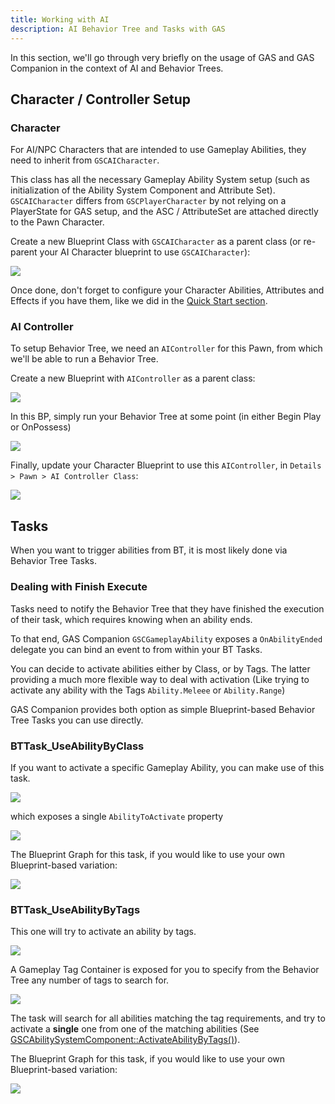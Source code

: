 ```yaml
---
title: Working with AI
description: AI Behavior Tree and Tasks with GAS
---
```


In this section, we'll go through very briefly on the usage of GAS and GAS Companion in the context of AI and Behavior Trees.

## Character / Controller Setup

### Character

For AI/NPC Characters that are intended to use Gameplay Abilities, they need to inherit from `GSCAICharacter`.

This class has all the necessary Gameplay Ability System setup (such as initialization of the Ability System Component and Attribute Set). `GSCAICharacter` differs from `GSCPlayerCharacter` by not relying on a PlayerState for GAS setup, and the ASC / AttributeSet are attached directly to the Pawn Character.

Create a new Blueprint Class with `GSCAICharacter` as a parent class (or re-parent your AI Character blueprint to use `GSCAICharacter`):

![](create-bp-ai-character.png)

Once done, don't forget to configure your Character Abilities, Attributes and Effects if you have them, like we did in the [Quick Start section](/quick-start).

### AI Controller

To setup Behavior Tree, we need an `AIController` for this Pawn, from which we'll be able to run a Behavior Tree.

Create a new Blueprint with `AIController` as a parent class:

![](create-bp-ai-controller.png)

In this BP, simply run your Behavior Tree at some point (in either Begin Play or OnPossess)

![](bp-ai-controller-begin-play.png)

Finally, update your Character Blueprint to use this `AIController`, in `Details > Pawn > AI Controller Class`: 

![](ai-character-details-aicontroller.png)

## Tasks

When you want to trigger abilities from BT, it is most likely done via Behavior Tree Tasks.

### Dealing with Finish Execute

Tasks need to notify the Behavior Tree that they have finished the execution of their task, which requires knowing when an ability ends.

To that end, GAS Companion `GSCGameplayAbility` exposes a `OnAbilityEnded` delegate you can bind an event to from within your BT Tasks.

You can decide to activate abilities either by Class, or by Tags. The latter providing a much more flexible way to deal with activation (Like trying to activate any ability with the Tags `Ability.Meleee` or `Ability.Range`)

GAS Companion provides both option as simple Blueprint-based Behavior Tree Tasks you can use directly.

### BTTask_UseAbilityByClass

If you want to activate a specific Gameplay Ability, you can make use of this task.

![](ability-by-class.png)

which exposes a single `AbilityToActivate` property

![](bttask-triggerabilitybyclass-details.png)

The Blueprint Graph for this task, if you would like to use your own Blueprint-based variation:

![](ability-by-class-graph.png)

### BTTask_UseAbilityByTags

This one will try to activate an ability by tags.

![](ability-by-tags.png)

A Gameplay Tag Container is exposed for you to specify from the Behavior Tree any number of tags to search for.

![](ability-by-tags-detail.png)

The task will search for all abilities matching the tag requirements, and try to activate a **single** one from one of the matching abilities (See [GSCAbilitySystemComponent::ActivateAbilityByTags()](/api/gsc-ability-system-component#activateabilitybytags)).

The Blueprint Graph for this task, if you would like to use your own Blueprint-based variation:

![](ability-by-tags-graph.png)
